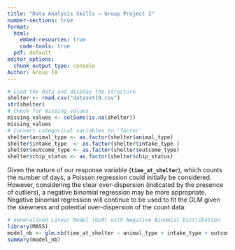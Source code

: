 ```yaml
---
title: "Data Analysis Skills – Group Project 2"
number-sections: true
format: 
  html:
    embed-resources: true
    code-tools: true
  pdf: default
editor_options: 
  chunk_output_type: console
Author: Group 19
---
```




```r
# Load the data and display the structure
shelter <- read.csv("dataset19.csv")
str(shelter)
# Check for missing values
missing_values <- colSums(is.na(shelter))
missing_values
# Convert categorical variables to 'factor'
shelter$animal_type <- as.factor(shelter$animal_type)
shelter$intake_type  <- as.factor(shelter$intake_type )
shelter$outcome_type <- as.factor(shelter$outcome_type)
shelter$chip_status <- as.factor(shelter$chip_status)
```

Given the nature of our response variable (**`time_at_shelter`**), which counts the number of days, a Poisson regression could initially be considered. However, considering the clear over-dispersion (indicated by the presence of outliers), a negative binomial regression may be more appropriate. Negative binomial regression will continue to be used to fit the GLM given the skewness and potential over-dispersion of the count data.

```r
# Generalised Linear Model (GLM) with Negative Binomial Distribution
library(MASS)
model_nb <- glm.nb(time_at_shelter ~ animal_type + intake_type + outcome_type + chip_status, data = shelter)
summary(model_nb)
```

